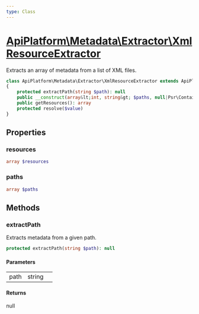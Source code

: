 ```yaml
---
type: Class
---
```


# [ApiPlatform\Metadata\Extractor\XmlResourceExtractor](/docs/reference/Metadata/Extractor/XmlResourceExtractor)

Extracts an array of metadata from a list of XML files.


```php
class ApiPlatform\Metadata\Extractor\XmlResourceExtractor extends ApiPlatform\Metadata\Extractor\AbstractResourceExtractor implements `<a href="/docs/reference/Metadata/Extractor/ResourceExtractorInterface">ApiPlatform\Metadata\Extractor\ResourceExtractorInterface</a>`
{
    protected extractPath(string $path): null
    public __construct(array&lt;int, string&gt; $paths, null|Psr\Container\ContainerInterface $container)
    public getResources(): array
    protected resolve($value)
}
```
## Properties
### resources

```php
array $resources
```



### paths

```php
array $paths
```



## Methods

### extractPath

Extracts metadata from a given path.

```php
protected extractPath(string $path): null
```

#### Parameters

<table><tbody>
<tr><td>path</td><td>string</td><td></td></tr>
</tbody>
</table>

#### Returns

null
